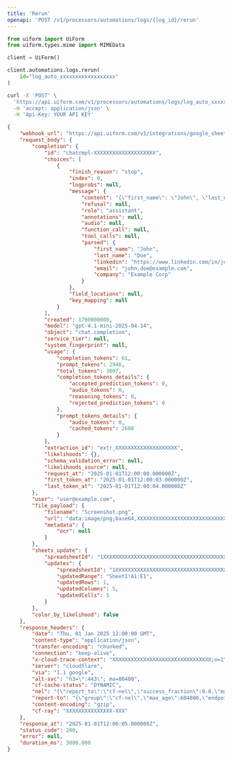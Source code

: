```yaml
---
title: 'Rerun'
openapi: 'POST /v1/processors/automations/logs/{log_id}/rerun'
---
```





<RequestExample>

```python python
from uiform import UiForm
from uiform.types.mime import MIMEData

client = UiForm()

client.automations.logs.rerun(
    id="log_auto_xxxxxxxxxxxxxxxxxx"
)
```


```bash curl
curl -X 'POST' \
  'https://api.uiform.com/v1/processors/automations/logs/log_auto_xxxxxxxxxxxxxxxxxx/rerun' \
  -H 'accept: application/json' \
  -H 'Api-Key: YOUR API KEY' 
```

</RequestExample>


<ResponseExample>

```json 200
{
    "webhook_url": "https://api.uiform.com/v1/integrations/google_sheets/webhook?spreadsheet_id=1XXXXXXXXXXXXXXXXXXXXXXXXXXXXXXXXXXXXXXXX&worksheet_id=0&color_by_likelihood=false",
    "request_body": {
        "completion": {
            "id": "chatcmpl-XXXXXXXXXXXXXXXXXXXX",
            "choices": [
                {
                    "finish_reason": "stop",
                    "index": 0,
                    "logprobs": null,
                    "message": {
                        "content": "{\"first_name\": \"John\", \"last_name\": \"Doe\", \"linkedin\": \"https://www.linkedin.com/in/johndoe/\", \"email\": \"john.doe@example.com\", \"company\": \"Example Corp\"}",
                        "refusal": null,
                        "role": "assistant",
                        "annotations": null,
                        "audio": null,
                        "function_call": null,
                        "tool_calls": null,
                        "parsed": {
                            "first_name": "John",
                            "last_name": "Doe",
                            "linkedin": "https://www.linkedin.com/in/johndoe/",
                            "email": "john.doe@example.com",
                            "company": "Example Corp"
                        }
                    },
                    "field_locations": null,
                    "key_mapping": null
                }
            ],
            "created": 1700000000,
            "model": "gpt-4.1-mini-2025-04-14",
            "object": "chat.completion",
            "service_tier": null,
            "system_fingerprint": null,
            "usage": {
                "completion_tokens": 61,
                "prompt_tokens": 2946,
                "total_tokens": 3007,
                "completion_tokens_details": {
                    "accepted_prediction_tokens": 0,
                    "audio_tokens": 0,
                    "reasoning_tokens": 0,
                    "rejected_prediction_tokens": 0
                },
                "prompt_tokens_details": {
                    "audio_tokens": 0,
                    "cached_tokens": 2688
                }
            },
            "extraction_id": "extr_XXXXXXXXXXXXXXXXXXXX",
            "likelihoods": {},
            "schema_validation_error": null,
            "likelihoods_source": null,
            "request_at": "2025-01-01T12:00:00.000000Z",
            "first_token_at": "2025-01-01T12:00:03.000000Z",
            "last_token_at": "2025-01-01T12:00:04.000000Z"
        },
        "user": "user@example.com",
        "file_payload": {
            "filename": "Screenshot.png",
            "url": "data:image/png;base64,XXXXXXXXXXXXXXXXXXXXXXXXXXXXXXXXXXX",
            "metadata": {
                "ocr": null
            }
        },
        "sheets_update": {
            "spreadsheetId": "1XXXXXXXXXXXXXXXXXXXXXXXXXXXXXXXXXXXXXXXX",
            "updates": {
                "spreadsheetId": "1XXXXXXXXXXXXXXXXXXXXXXXXXXXXXXXXXXXXXXXX",
                "updatedRange": "Sheet1!A1:E1",
                "updatedRows": 1,
                "updatedColumns": 5,
                "updatedCells": 5
            }
        },
        "color_by_likelihood": false
    },
    "response_headers": {
        "date": "Thu, 01 Jan 2025 12:00:00 GMT",
        "content-type": "application/json",
        "transfer-encoding": "chunked",
        "connection": "keep-alive",
        "x-cloud-trace-context": "XXXXXXXXXXXXXXXXXXXXXXXXXXXXXXXX;o=1",
        "server": "cloudflare",
        "via": "1.1 google",
        "alt-svc": "h3=\":443\"; ma=86400",
        "cf-cache-status": "DYNAMIC",
        "nel": "{\"report_to\":\"cf-nel\",\"success_fraction\":0.0,\"max_age\":604800}",
        "report-to": "{\"group\":\"cf-nel\",\"max_age\":604800,\"endpoints\":[{\"url\":\"https://example.com/report/v4?s=XXXXXXXXXXXXXXXXXXXXXXXXXXXXXXXXXXXXXXXXXXXXXXXXXXXXXXXXXXXXXXXXXXXXXXXXXXXXXXXXXXXXX\"}]}",
        "content-encoding": "gzip",
        "cf-ray": "XXXXXXXXXXXXXXX-XXX"
    },
    "response_at": "2025-01-01T12:00:05.000000Z",
    "status_code": 200,
    "error": null,
    "duration_ms": 3000.000
}
```

</ResponseExample>

